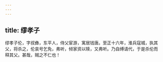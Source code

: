 ```yaml
---
---
---
```

title: 缪孝子
---




缪孝子伦，字叔彝，东平人，侍父宦游，寓居钱唐。至正十六年，淮兵寇城，执其父，将杀之，伦哀号乞免，弗听，倾家资以赎，又弗听。乃自缚请代，于是杀伦而释其父。甚哉，贼之不仁也！